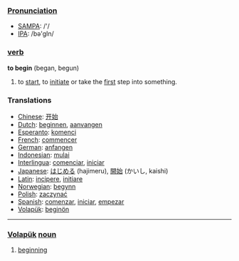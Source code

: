 ===[[Pronunciation]]===
*[[w:SAMPA|SAMPA]]: /'/
*[[w:IPA|IPA]]: /bə'gIn/

=== [[verb]] ===
'''to begin''' (began, begun)

#to [[start]], to [[initiate]] or take the [[first]] step into something.

=== Translations ===
*[[Chinese]]: [[开始]]
*[[Dutch]]: [[beginnen]], [[aanvangen]]
*[[Esperanto]]: [[komenci]]
*[[French]]: [[commencer]]
*[[German]]: [[anfangen]]
*[[Indonesian]]: [[mulai]]
*[[Interlingua]]: [[comenciar]], [[iniciar]]
*[[Japanese]]: [[はじめる]] (hajimeru), [[開始]] (かいし, kaishi)
*[[Latin]]: [[incipere]], [[initiare]]
*[[Norwegian]]: [[begynn]]
*[[Polish]]: [[zaczynać]]
*[[Spanish]]: [[comenzar]], [[iniciar]], [[empezar]]
*[[Volapük]]: [[beginön]]

----

=== [[Volapük]]  [[noun]] === 
# [[beginning]]